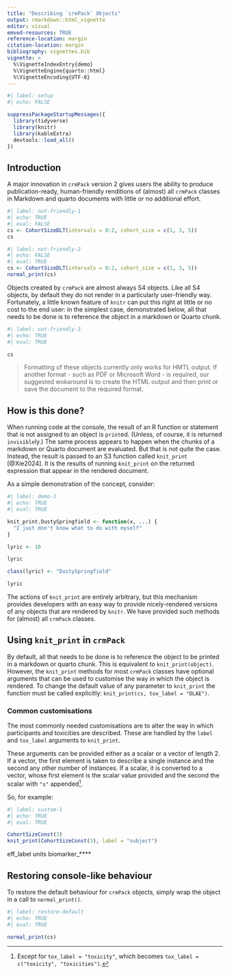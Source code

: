 ```yaml
---
title: "Describing `crmPack` Objects"
output: rmarkdown::html_vignette
editor: visual
emved-resources: TRUE
reference-location: margin
citation-location: margin
bibliography: vignettes.bib
vignette: >
  %\VignetteIndexEntry{demo}
  %\VignetteEngine{quarto::html}
  %\VignetteEncoding{UTF-8}
---
```


```r
#| label: setup
#| echo: FALSE

suppressPackageStartupMessages({
  library(tidyverse)
  library(knitr)
  library(kableExtra)
  devtools::load_all()
})
```


## Introduction

A major innovation in `crmPack` version 2 gives users the ability to produce publication-ready, human-friendly renditions of (almost) all `crmPack` classes in Markdown and quarto documents with little or no additional effort.  

```r
#| label: not-friendly-1
#| echo: TRUE
#| eval: FALSE
cs <- CohortSizeDLT(intervals = 0:2, cohort_size = c(1, 3, 5))
cs
```

```r
#| label: not-friendly-2
#| echo: FALSE
#| eval: TRUE
cs <- CohortSizeDLT(intervals = 0:2, cohort_size = c(1, 3, 5))
normal_print(cs)
```

Objects created by `crmPack` are almost always S4 objects.  Like all S4 objects, by default they do not render in a particularly user-friendly way.
Fortunately, a little known feature of `knitr` can put this right at little or no cost to the end user: in the simplest case, demonstrated below, all that needs to be done is to reference the object in a markdown or Quarto chunk.

```r
#| label: not-friendly-3
#| echo: TRUE
#| eval: TRUE

cs
```

> Formatting of these objects currently only works for HMTL output.  If another format - such as PDF or Microsoft Word - is required, our suggested wokaround is to create the HTML output and then print or save the document to the required format.

## How is this done?

When running code at the console, the result of an R function or statement that is not assigned to an object is `print`ed. (Unless, of course, it is returned `invisible`ly.)  The same process  appears to happen when the chunks of a markdown or Quarto document are evaluated.  But that is not quite the case.  Instead, the result is passed to an S3 function called `knit_print` [@Xie2024].  It is the results of running `knit_print` on the returned expression that appear in the rendered document.

As a simple demonstration of the concept, consider:

```r
#| label: demo-1
#| echo: TRUE
#| eval: TRUE

knit_print.DustySpringfield <- function(x, ...) {
  "I just don't know what to do with myself"
}

lyric <- 10

lyric

class(lyric) <- "DustySpringfield"

lyric
```

The actions of `knit_print` are entirely arbitrary, but this mechanism provides developers with an easy way to provide nicely-rendered versions of any objects that are rendered by `knitr`.  We have provided such methods for (almost) all `crmPack` classes.

## Using `knit_print` in `crmPack`

By default, all that needs to be done is to reference the object to be printed in a markdown or quarto chunk.  This is equivalent to `knit_print(object)`.  However, the `knit_print` methods for most `crmPack` classes have optional arguments that can be used to customise the way in which the object is rendered.  To change the default value of any parameter to `knit_print` the function must be called explicitly: `knit_print(cs, tox_label = "DLAE")`.

### Common customisations

The most commonly needed customisations are to alter the way in which participants and toxicities are described.  These are handled by the `label` and `tox_label` arguments to `knit_print`.

These arguments can be provided either as a scalar or a vector of length 2.  If a vector, the first element is taken to describe a single instance and the second any other number of instances.  If a scalar, it is converted to a vector, whose first element is the scalar value provided and the second the scalar with `"s"` appended[^1].

[^1]: Except for `tox_label = "toxicity"`, which becomes `tox_label = c("toxicity", "toxicities")`.

So, for example:

```r
#| label: custom-1
#| echo: TRUE
#| eval: TRUE

CohortSizeConst(3)
knit_print(CohortSizeConst(3), label = "subject")
```


eff_label
units
biomarker_****

## Restoring console-like behaviour

To restore the default behaviour for `crmPack` objects, simply wrap the object in a call to `normal_print()`.

```r
#| label: restore-default
#| echo: TRUE
#| eval: TRUE

normal_print(cs)
```

